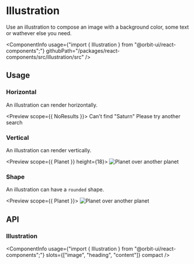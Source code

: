 
<Meta
    title="Components/Illustration"
    id="illustration"
/>

# Illustration

<Tagline>Use an illustration to compose an image with a background color, some text or wathever else you need.</Tagline>

<ComponentInfo
    usage={"import { Illustration } from \"@orbit-ui/react-components\";"}
    githubPath="/packages/react-components/src/illustration/src"
/>

## Usage

### Horizontal

An illustration can render horizontally.

<Preview scope={{ NoResults }}>
    <Story name="horizontal">
        <Illustration>
            <SvgImage src={NoResults} stroke="alias-1" />
            <Heading>Can't find "Saturn"</Heading>
            <Content>Please try another search</Content>
        </Illustration>
    </Story>
</Preview>

### Vertical

An illustration can render vertically.

<Preview scope={{ Planet }} height={18}>
    <Story name="vertical">
        <Illustration orientation="vertical" backgroundColor="#998BAF" width={14} padding={4}>
            <Image src={Planet} alt="Planet over another planet" />
        </Illustration>
    </Story>
</Preview>

### Shape

An illustration can have a `rounded` shape.

<Preview scope={{ Planet }}>
    <Story name="shape">
        <Illustration shape="rounded" backgroundColor="#998BAF" height={14} padding={4}>
            <Image src={Planet} alt="Planet over another planet" />
        </Illustration>
    </Story>
</Preview>

## API

### Illustration

<ComponentInfo
    usage={"import { Illustration } from \"@orbit-ui/react-components\";"}
    slots={["image", "heading", "content"]}
    compact
/>

<ArgsTable of={InnerIllustration} sort="alpha" />
